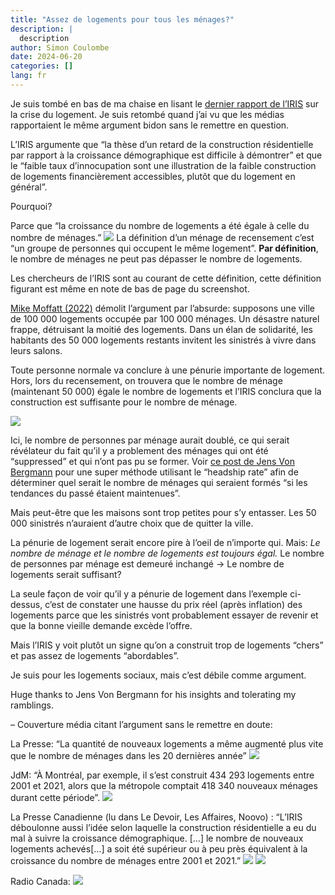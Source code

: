 ```yaml
---
title: "Assez de logements pour tous les ménages?"
description: |
  description
author: Simon Coulombe
date: 2024-06-20
categories: []
lang: fr
---
```


Je suis tombé en bas de ma chaise en lisant le [dernier rapport de l'IRIS](https://iris-recherche.qc.ca/publications/logement-2024/) sur la crise du logement. Je suis retombé quand j'ai vu que les médias rapportaient le même argument bidon sans le remettre en question.

L'IRIS argumente que "la thèse d'un retard de la construction résidentielle par rapport à la croissance démographique est difficile à démontrer" et que le "faible taux d'innocupation sont une illustration de la faible construction de logements financièrement accessibles, plutôt que du logement en général".

Pourquoi?

Parce que "la croissance du nombre de logements a été égale à celle du nombre de ménages."
![](iris.png)
La définition d'un ménage de recensement c'est "un groupe de personnes qui occupent le même logement".  **Par définition**, le nombre de ménages ne peut pas dépasser le nombre de logements.

Les chercheurs de l'IRIS sont au courant de cette définition, cette définition figurant est même en note de bas de page du screenshot.

[Mike Moffatt (2022)](https://institute.smartprosperity.ca/sites/default/files/Ontario%27s%20Need%20for%201.5m%20More%20Homes-SPI%20August%202022.pdf) démolit l'argument par l'absurde: supposons une ville de 100 000 logements occupée par 100 000 ménages. Un désastre naturel frappe, détruisant la moitié des logements. Dans un élan de solidarité, les habitants des 50 000 logements restants invitent les sinistrés à vivre dans leurs salons. 

Toute personne normale va conclure à une pénurie importante de logement. Hors, lors du recensement, on trouvera que le nombre de ménage (maintenant 50 000) égale le nombre de logements et l'IRIS conclura que la construction est suffisante pour le nombre de ménage.

![](moffat1.png)

Ici, le nombre de personnes par ménage aurait doublé, ce qui serait révélateur du fait qu'il y a problement des ménages qui ont été "suppressed" et qui n'ont pas pu se former.  Voir [ce post de Jens Von Bergmann](https://doodles.mountainmath.ca/posts/2022-05-06-estimating-suppressed-household-formation/) pour une super méthode utilisant le "headship rate" afin de déterminer quel serait le nombre de ménages qui seraient formés "si les tendances du passé étaient maintenues".

Mais peut-être que les maisons sont trop petites pour s'y entasser. Les 50 000 sinistrés n'auraient d'autre choix que de quitter la ville. 

La pénurie de logement serait encore pire à l'oeil de n'importe qui. Mais: 
*Le nombre de ménage et le nombre de logements est toujours égal. 
*Le nombre de personnes par ménage est demeuré inchangé
-> Le nombre de logements serait suffisant?

La seule façon de voir qu'il y a pénurie de logement dans l'exemple ci-dessus, c'est de constater une hausse du prix réel (après inflation) des logements parce que les sinistrés vont probablement essayer de revenir et que la bonne vieille demande excède l'offre.

Mais l'IRIS y voit plutôt un signe qu'on a construit trop de logements "chers" et pas assez de logements "abordables".

Je suis pour les logements sociaux, mais c'est débile comme argument.


Huge thanks to Jens Von Bergmann for his insights and tolerating my ramblings.


--
Couverture média citant l'argument sans le remettre en doute:

La Presse: "La quantité de nouveaux logements a même augmenté plus vite que le nombre de ménages dans les 20 dernières année"
![](lapresse.png)

JdM: "À Montréal, par exemple, il s’est construit 434 293 logements entre 2001 et 2021, alors que la métropole comptait 418 340 nouveaux ménages durant cette période".
![](jdm.png)

La Presse Canadienne (lu dans Le Devoir, Les Affaires, Noovo) : "L’IRIS déboulonne aussi l’idée selon laquelle la construction résidentielle a eu du mal à suivre la croissance démographique. [...] le nombre de nouveaux logements achevés[...] a soit été supérieur ou à peu près équivalent à la croissance du nombre de ménages entre 2001 et 2021."
![](lesaffaires.png)
![](devoir.png)

Radio Canada:
![](radiocanada.png)
